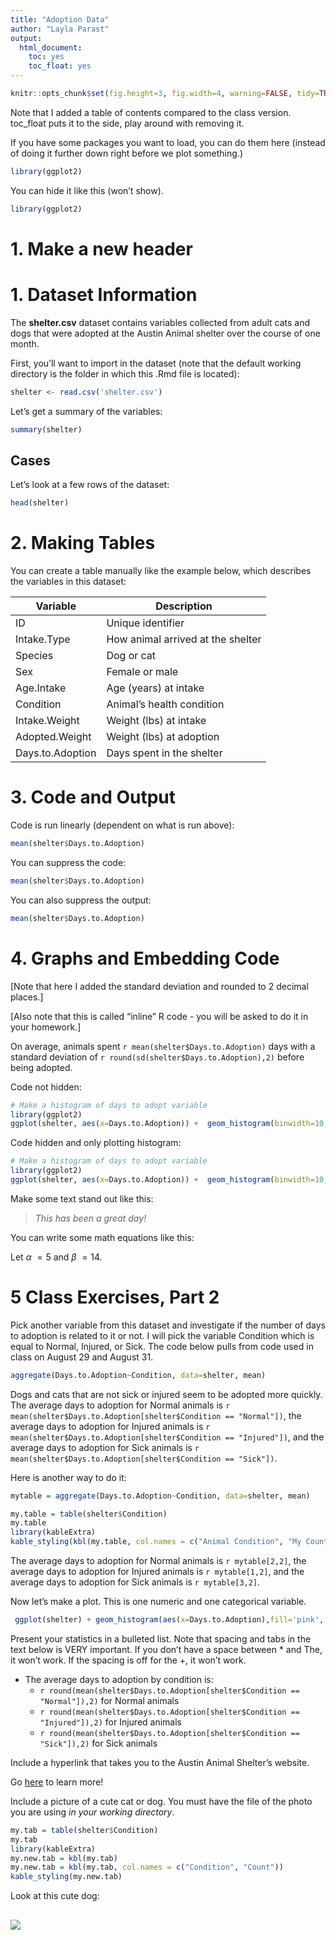 ```yaml
---
title: "Adoption Data"
author: "Layla Parast"
output:
  html_document:
    toc: yes
    toc_float: yes
---
```


```r
knitr::opts_chunk$set(fig.height=3, fig.width=4, warning=FALSE, tidy=TRUE, tidy.opts=list(width.cutoff=60))
```
Note that I added a table of contents compared to the class version. toc_float puts it to the side, play around with removing it. 

If you have some packages you want to load, you can do them here (instead of doing it further down right before we plot something.)

```r
library(ggplot2)
```

You can hide it like this (won't show). 

```r
library(ggplot2)
```

# **1. Make a new header **


# **1. Dataset Information**

The __shelter.csv__ dataset contains variables collected from adult cats and dogs that were adopted at the Austin Animal shelter over the course of one month.

First, you'll want to import in the dataset (note that the default working directory is the folder in which this .Rmd file is located):

```r
shelter <- read.csv('shelter.csv')
```

Let's get a summary of the variables:

```r
summary(shelter)
```

## **Cases** ##
Let's look at a few rows of the dataset: 
```r
head(shelter)
```

# **2. Making Tables**

You can create a table manually like the example below, which describes the variables in this dataset:

 Variable | Description
--------|------------------------------------------------------
ID | Unique identifier
Intake.Type | How animal arrived at the shelter
Species | Dog or cat
Sex | Female or male
Age.Intake | Age (years) at intake
Condition | Animal's health condition 
Intake.Weight | Weight (lbs) at intake
Adopted.Weight | Weight (lbs) at adoption
Days.to.Adoption | Days spent in the shelter



# **3. Code and Output**

Code is run linearly (dependent on what is run above):

```r
mean(shelter$Days.to.Adoption)
```

You can suppress the code:

```r
mean(shelter$Days.to.Adoption)
```

You can also suppress the output:

```r
mean(shelter$Days.to.Adoption)
```


# **4. Graphs and Embedding Code**

[Note that here I added the standard deviation and rounded to 2 decimal places.]

[Also note that this is called "inline" R code - you will be asked to do it in your homework.]

On average, animals spent `r mean(shelter$Days.to.Adoption)` days with a standard deviation of `r round(sd(shelter$Days.to.Adoption),2)` before being adopted.

Code not hidden:

```r
# Make a histogram of days to adopt variable
library(ggplot2)
ggplot(shelter, aes(x=Days.to.Adoption)) +  geom_histogram(binwidth=10, col='black', fill='maroon') + xlab('Number of Days to Adoption') + ggtitle('Distribution of Days to Adoption') + theme_classic()
```

Code hidden and only plotting histogram:

```r
# Make a histogram of days to adopt variable
library(ggplot2)
ggplot(shelter, aes(x=Days.to.Adoption)) +  geom_histogram(binwidth=10, col='black', fill='maroon') + xlab('Number of Days to Adoption') + ggtitle('Distribution of Days to Adoption') + theme_classic()
```

Make some text stand out like this:

> _This has been a great day!_

You can write some math equations like this: 

Let $\alpha\ = 5$ and $\beta\ = 14$.

# **5 Class Exercises, Part 2 **

Pick another variable from this dataset and investigate if the number of days to adoption is related to it or not. I will pick the variable Condition which is equal to Normal, Injured, or Sick. The code below pulls from code used in class on August 29 and August 31.  
```r
aggregate(Days.to.Adoption~Condition, data=shelter, mean)
```
Dogs and cats that are not sick or injured seem to be adopted more quickly. The average days to adoption for Normal animals is `r mean(shelter$Days.to.Adoption[shelter$Condition == "Normal"])`, the average days to adoption for Injured animals is `r mean(shelter$Days.to.Adoption[shelter$Condition == "Injured"])`, and the average days to adoption for Sick animals is `r mean(shelter$Days.to.Adoption[shelter$Condition == "Sick"])`.

Here is another way to do it: 

```r
mytable = aggregate(Days.to.Adoption~Condition, data=shelter, mean)

my.table = table(shelter$Condition)
my.table
library(kableExtra)
kable_styling(kbl(my.table, col.names = c("Animal Condition", "My Count")), full_width=FALSE)

```
The average days to adoption for Normal animals is `r mytable[2,2]`, the average days to adoption for Injured animals is `r mytable[1,2]`, and the average days to adoption for Sick animals is `r mytable[3,2]`.

Now let's make a plot. This is one numeric and one categorical variable. 

```r
 ggplot(shelter) + geom_histogram(aes(x=Days.to.Adoption),fill='pink', bins = 20)  + labs(title='Days to Adoption by Condition',x='Days to Adoption',y='Frequency') + theme(legend.position='bottom') + facet_wrap(~Condition)
```

Present your statistics in a bulleted list. Note that spacing and tabs in the text below is VERY important. If you don't have a space between * and The, it won't work. If the spacing is off for the +, it won't work.


* The average days to adoption by condition is:
  +  `r round(mean(shelter$Days.to.Adoption[shelter$Condition == "Normal"]),2)` for Normal animals
  +  `r round(mean(shelter$Days.to.Adoption[shelter$Condition == "Injured"]),2)` for Injured animals
  +  `r round(mean(shelter$Days.to.Adoption[shelter$Condition == "Sick"]),2)` for Sick animals
 
Include a hyperlink that takes you to the Austin Animal Shelter's website.

Go [here](https://www.austintexas.gov/austin-animal-center) to learn more! 

Include a picture of a cute cat or dog. You must have the file of the photo you are using *in your working directory*.


```r
my.tab = table(shelter$Condition)
my.tab
library(kableExtra)
my.new.tab = kbl(my.tab)
my.new.tab = kbl(my.tab, col.names = c("Condition", "Count"))
kable_styling(my.new.tab)
```

Look at this cute dog: 

![](cutedog.jpeg)
---------
